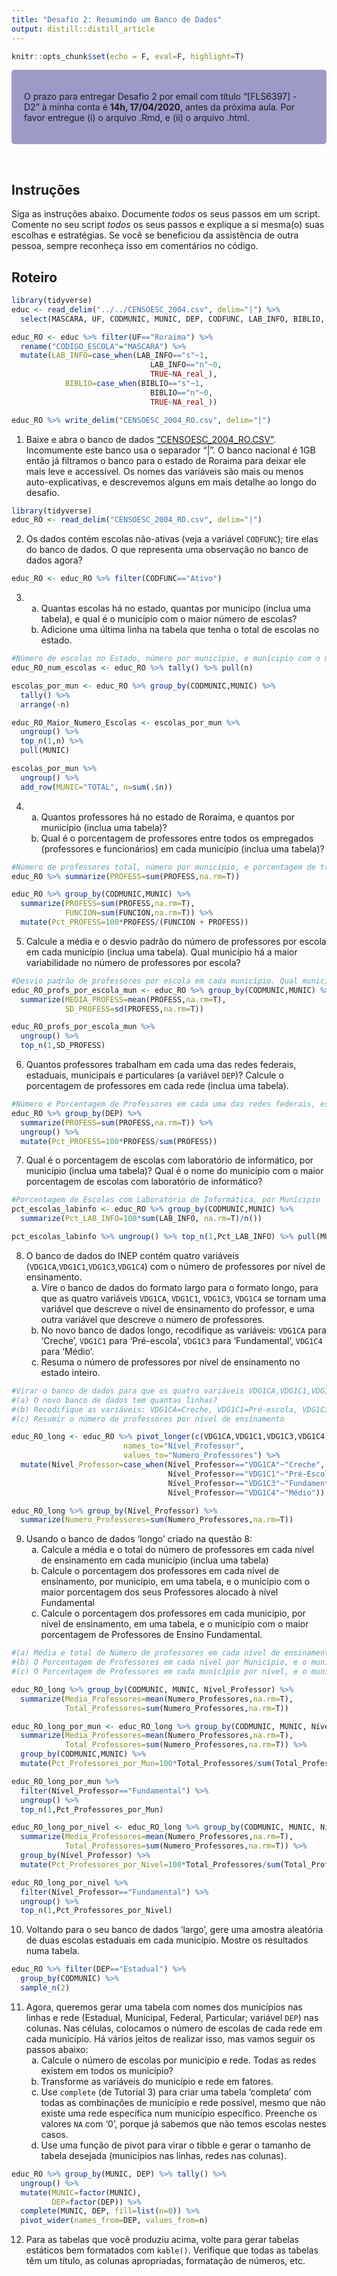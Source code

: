 ```yaml
---
title: "Desafio 2: Resumindo um Banco de Dados"
output: distill::distill_article
---
```


```r
knitr::opts_chunk$set(echo = F, eval=F, highlight=T)
```


<style>
div.purple { background-color:#9e9ac8; border-radius: 5px; padding: 20px;}
</style>

<div class = "purple">
O prazo para entregar Desafio 2 por email com título “[FLS6397] - D2” à minha conta é **14h, 17/04/2020**, antes da próxima aula. Por favor entregue (i) o arquivo .Rmd, e (ii) o arquivo .html.
</div>

<br>

<!-- [Respostas Sugeridas para Desafio 2 aqui](Desafio_2_Suggested_Responses.html) -->

## Instruções

Siga as instruções abaixo. Documente *todos* os seus passos em um script. Comente no seu script *todos* os seus passos e explique a si mesma(o) suas escolhas e estratégias. Se você se beneficiou da assistência de outra pessoa, sempre reconheça isso em comentários no código.

## Roteiro

```r
library(tidyverse)
educ <- read_delim("../../CENSOESC_2004.csv", delim="|") %>% 
  select(MASCARA, UF, CODMUNIC, MUNIC, DEP, CODFUNC, LAB_INFO, BIBLIO, PROFESS, FUNCION, VDG1CA,VDG1C1,VDG1C3,VDG1C4)

educ_RO <- educ %>% filter(UF=="Roraima") %>%
  rename("CODIGO_ESCOLA"="MASCARA") %>%
  mutate(LAB_INFO=case_when(LAB_INFO=="s"~1,
                               LAB_INFO=="n"~0,
                               TRUE~NA_real_),
            BIBLIO=case_when(BIBLIO=="s"~1,
                               BIBLIO=="n"~0,
                               TRUE~NA_real_))

educ_RO %>% write_delim("CENSOESC_2004_RO.csv", delim="|")
```

1. Baixe e abra o banco de dados ["CENSOESC_2004_RO.CSV"](https://raw.githubusercontent.com/JonnyPhillips/Ciencia_de_Dados/master/Desafios/CENSOESC_2004_RO.csv). Incomumente este banco usa o separador "|". O banco nacional é 1GB então já filtramos o banco para o estado de Roraima para deixar ele mais leve e accessível. Os nomes das variáveis são mais ou menos auto-explicativas, e descrevemos alguns em mais detalhe ao longo do desafio.

```r
library(tidyverse)
educ_RO <- read_delim("CENSOESC_2004_RO.csv", delim="|")
```


2. Os dados contém escolas não-ativas (veja a variável `CODFUNC`); tire elas do banco de dados. O que representa uma observação no banco de dados agora?

```r
educ_RO <- educ_RO %>% filter(CODFUNC=="Ativo")
```

3. (a) Quantas escolas há no estado, quantas por municípo (inclua uma tabela), e qual é o município com o maior número de escolas?  
    (b) Adicione uma última linha na tabela que tenha o total de escolas no estado.

```r
#Número de escolas no Estado, número por município, e munícipio com o maior número de escolas
educ_RO_num_escolas <- educ_RO %>% tally() %>% pull(n)

escolas_por_mun <- educ_RO %>% group_by(CODMUNIC,MUNIC) %>% 
  tally() %>%
  arrange(-n) 

educ_RO_Maior_Numero_Escolas <- escolas_por_mun %>%
  ungroup() %>%
  top_n(1,n) %>%
  pull(MUNIC)

escolas_por_mun %>% 
  ungroup() %>%
  add_row(MUNIC="TOTAL", n=sum(.$n))
```

4. (a) Quantos professores há no estado de Roraima, e quantos por município (inclua uma tabela)?  
    (b) Qual é o porcentagem de professores entre todos os empregados (professores e funcionários) em cada município (inclua uma tabela)?

```r
#Número de professores total, número por município, e porcentagem de trabalhadores (funcionários e professores) que são professores em cada município
educ_RO %>% summarize(PROFESS=sum(PROFESS,na.rm=T))

educ_RO %>% group_by(CODMUNIC,MUNIC) %>% 
  summarize(PROFESS=sum(PROFESS,na.rm=T),
            FUNCION=sum(FUNCION,na.rm=T)) %>%
  mutate(Pct_PROFESS=100*PROFESS/(FUNCION + PROFESS))
```

5. Calcule a média e o desvio padrão do número de professores por escola em cada município (inclua uma tabela). Qual município há a maior variabilidade no número de professores por escola?

```r
#Desvio padrão de professores por escola em cada município. Qual município tem a maior variabilidade?
educ_RO_profs_por_escola_mun <- educ_RO %>% group_by(CODMUNIC,MUNIC) %>%
  summarize(MEDIA_PROFESS=mean(PROFESS,na.rm=T),
            SD_PROFESS=sd(PROFESS,na.rm=T))

educ_RO_profs_por_escola_mun %>%
  ungroup() %>%
  top_n(1,SD_PROFESS)
```

6. Quantos professores trabalham em cada uma das redes federais, estaduais, municipais e particulares (a variável `DEP`)? Calcule o porcentagem de professores em cada rede (inclua uma tabela).

```r
#Número e Porcentagem de Professores em cada uma das redes federais, estaduais, municipais e particulares
educ_RO %>% group_by(DEP) %>%
  summarize(PROFESS=sum(PROFESS,na.rm=T)) %>%
  ungroup() %>%
  mutate(Pct_PROFESS=100*PROFESS/sum(PROFESS))
```

7. Qual é o porcentagem de escolas com laboratório de informático, por município (inclua uma tabela)? Qual é o nome do município com o maior porcentagem de escolas com laboratório de informático?

```r
#Porcentagem de Escolas com Laboratório de Informática, por Munícipio
pct_escolas_labinfo <- educ_RO %>% group_by(CODMUNIC,MUNIC) %>%
  summarize(Pct_LAB_INFO=100*sum(LAB_INFO, na.rm=T)/n())

pct_escolas_labinfo %>% ungroup() %>% top_n(1,Pct_LAB_INFO) %>% pull(MUNIC)
```

8. O banco de dados do INEP contém quatro variáveis (`VDG1CA`,`VDG1C1`,`VDG1C3`,`VDG1C4`) com o número de professores por nível de ensinamento.   
    (a) Vire o banco de dados do formato largo para o formato longo, para que as quatro variáveis `VDG1CA`, `VDG1C1`, `VDG1C3`, `VDG1C4` se tornam uma variável que descreve o nível de ensinamento do professor, e uma outra variável que descreve o número de professores.
    (b) No novo banco de dados longo, recodifique as variáveis: `VDG1CA` para 'Creche', `VDG1C1` para 'Pré-escola', `VDG1C3` para 'Fundamental', `VDG1C4` para 'Médio'.  
    (c) Resuma o número de professores por nível de ensinamento no estado inteiro.

```r
#Virar o banco de dados para que os quatro variáveis VDG1CA,VDG1C1,VDG1C3,VDG1C4 se tornam para o formato 'longo' em que uma variável descreve o nível de ensinamento do professor, e outra variável descreve o número de professores.
#(a) O novo banco de dados tem quantas linhas?
#(b) Recodifique as variáveis: VDG1CA=Creche, VDG1C1=Pré-escola, VDG1C3=Fundamental, VDG1C4=Médio
#(c) Resumir o número de professores por nível de ensinamento

educ_RO_long <- educ_RO %>% pivot_longer(c(VDG1CA,VDG1C1,VDG1C3,VDG1C4),
                         names_to="Nível_Professor",
                         values_to="Numero_Professores") %>%
  mutate(Nível_Professor=case_when(Nível_Professor=="VDG1CA"~"Creche",
                                   Nível_Professor=="VDG1C1"~"Pré-Escola",
                                   Nível_Professor=="VDG1C3"~"Fundamental",
                                   Nível_Professor=="VDG1C4"~"Médio"))

educ_RO_long %>% group_by(Nível_Professor) %>%
  summarize(Numero_Professores=sum(Numero_Professores,na.rm=T))
```

9. Usando o banco de dados 'longo' criado na questão 8:  
    (a) Calcule a média e o total do número de professores em cada nível de ensinamento em cada município (inclua uma tabela)
    (b) Calcule o porcentagem dos professores em cada nível de ensinamento, por município, em uma tabela, e o município com o maior porcentagem dos seus Professores alocado à nível Fundamental
    (c) Calcule o porcentagem dos professores em cada município, por nível de ensinamento, em uma tabela, e o município com o maior porcentagem de Professores de Ensino Fundamental.

```r
#(a) Média e total de Número de professores em cada nível de ensinamento em cada município
#(b) O Porcentagem de Professores em cada nível por Município, e o município com o maior porcentagem de Professores alocado à nível Fundamental
#(c) O Porcentagem de Professores em cada município por nível, e o município com o maior porcentagem de todos os Professores da nível Fundemantal

educ_RO_long %>% group_by(CODMUNIC, MUNIC, Nível_Professor) %>%
  summarize(Media_Professores=mean(Numero_Professores,na.rm=T),
            Total_Professores=sum(Numero_Professores,na.rm=T))

educ_RO_long_por_mun <- educ_RO_long %>% group_by(CODMUNIC, MUNIC, Nível_Professor) %>%
  summarize(Media_Professores=mean(Numero_Professores,na.rm=T),
            Total_Professores=sum(Numero_Professores,na.rm=T)) %>%
  group_by(CODMUNIC,MUNIC) %>%
  mutate(Pct_Professores_por_Mun=100*Total_Professores/sum(Total_Professores,na.rm=T))

educ_RO_long_por_mun %>%
  filter(Nível_Professor=="Fundamental") %>%
  ungroup() %>%
  top_n(1,Pct_Professores_por_Mun)

educ_RO_long_por_nivel <- educ_RO_long %>% group_by(CODMUNIC, MUNIC, Nível_Professor) %>%
  summarize(Media_Professores=mean(Numero_Professores,na.rm=T),
            Total_Professores=sum(Numero_Professores,na.rm=T)) %>%
  group_by(Nível_Professor) %>%
  mutate(Pct_Professores_por_Nivel=100*Total_Professores/sum(Total_Professores,na.rm=T))

educ_RO_long_por_nivel %>%
  filter(Nível_Professor=="Fundamental") %>%
  ungroup() %>%
  top_n(1,Pct_Professores_por_Nivel)

```

10. Voltando para o seu banco de dados 'largo', gere uma amostra aleatória de duas escolas estaduais em cada município. Mostre os resultados numa tabela.

```r
educ_RO %>% filter(DEP=="Estadual") %>% 
  group_by(CODMUNIC) %>%
  sample_n(2)
```

11. Agora, queremos gerar uma tabela com nomes dos municípios nas linhas e rede (Estadual, Municipal, Federal, Particular; variável `DEP`) nas colunas. Nas células, colocamos o número de escolas de cada rede em cada município. Há vários jeitos de realizar isso, mas vamos seguir os passos abaixo:  
    (a) Calcule o número de escolas por município e rede. Todas as redes existem em todos os município?
    (b) Transforme as variáveis do município e rede em fatores.  
    (c) Use `complete` (de Tutorial 3) para criar uma tabela 'completa' com todas as combinações de município e rede possível, mesmo que não existe uma rede específica num município específico. Preenche os valores `NA` com '0', porque já sabemos que não temos escolas nestes casos.  
    (d) Use uma função de pivot para virar o tibble e gerar o tamanho de tabela desejada (municípios nas linhas, redes nas colunas).  

```r
educ_RO %>% group_by(MUNIC, DEP) %>% tally() %>% 
  ungroup() %>% 
  mutate(MUNIC=factor(MUNIC),
         DEP=factor(DEP)) %>%
  complete(MUNIC, DEP, fill=list(n=0)) %>%
  pivot_wider(names_from=DEP, values_from=n)
```

12. Para as tabelas que você produziu acima, volte para gerar tabelas estáticos bem formatados com `kable()`. Verifique que todas as tabelas têm um título, as colunas apropriadas, formatação de números, etc.




